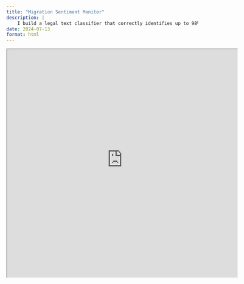 ```yaml
---
title: "Migration Sentiment Monitor"
description: | 
    I build a legal text classifier that correctly identifies up to 98% of paragraphs with potentially problematic provisions.
date: 2024-07-13
format: html
---
```


<iframe
  src="https://janinedevera-migration-sentiment-monitor.streamlit.app/?embed=true"
  style="height: 600px; width: 120%;"
></iframe>


